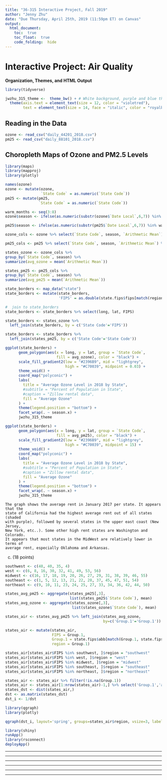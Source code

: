 ---
title: "36-315 Interactive Project, Fall 2019"
author: "Jenny Zhu"
date: "Due Thursday, April 25th, 2019 (11:59pm ET) on Canvas"
output: 
  html_document:
    toc:  true
    toc_float:  true
    code_folding:  hide
---

#  Interactive Project:  Air Quality

**Organization, Themes, and HTML Output**

```{r, warning = F, message = F}
library(tidyverse)

jwzhu_315_theme <-  theme_bw() + # White background, purple and blue theme
  theme(axis.text = element_text(size = 12, color = "violetred"),
        text = element_text(size = 14, face = "italic", color = "royalblue3"))
```


## Reading in the Data

```{r, warning = FALSE, message = FALSE}
ozone <- read_csv("daily_44201_2018.csv")
pm25 <- read_csv("daily_88101_2018.csv")
```

## Choropleth Maps of Ozone and PM2.5 Levels

```{r, warning = FALSE, message = FALSE}
library(maps)
library(mapproj)
library(plotly)

names(ozone)
ozone <- mutate(ozone,
                `State Code` = as.numeric(`State Code`))
pm25 <- mutate(pm25,
               `State Code` = as.numeric(`State Code`))

warm_months <- seq(3:8)
ozone$season <- ifelse(as.numeric(substr(ozone$`Date Local`,6,7)) %in% warm_months, "warm","cold")

pm25$season <- ifelse(as.numeric(substr(pm25$`Date Local`,6,7)) %in% warm_months, "warm","cold")

ozone_cols <- ozone %>% select(`State Code`, season, `Arithmetic Mean`) %>% filter(season %in% c("warm", "cold"))

pm25_cols <- pm25 %>% select(`State Code`, season, `Arithmetic Mean`) %>% filter(season %in% c("warm", "cold"))

states_ozone <- ozone_cols %>%
group_by(`State Code`, season) %>% 
summarize(avg_ozone = mean(`Arithmetic Mean`))

states_pm25 <- pm25_cols %>%
group_by(`State Code`, season) %>% 
summarize(avg_pm25 = mean(`Arithmetic Mean`))

state_borders <- map_data("state") 
state_borders <- mutate(state_borders,
                        'FIPS' = as.double(state.fips$fips[match(region, state.fips$polyname)]))

#  join to state_borders
state_borders <- state_borders %>% select(long, lat, FIPS)

state_borders <- states_ozone %>%
  left_join(state_borders, by = c('State Code'='FIPS'))

state_borders <- state_borders %>%
  left_join(states_pm25, by = c('State Code'='State Code'))

ggplot(state_borders) + 
      geom_polygon(aes(x = long, y = lat, group = `State Code`,
                       fill = avg_ozone), color = "black") + 
      scale_fill_gradient2(low = "#2396B9", mid = "lightgrey", 
                           high = "#C70039", midpoint = 0.03) +
      theme_void() +
      coord_map("polyconic") + 
      labs(
        title = "Average Ozone Level in 2018 by State",
        #subtitle = "Percent of Population in State",
        #caption = "Zillow rental data",
        fill = "Average Ozone"
      ) + 
      theme(legend.position = "bottom") +
      facet_wrap(. ~ season.x) +
      jwzhu_315_theme

ggplot(state_borders) + 
      geom_polygon(aes(x = long, y = lat, group = `State Code`,
                       fill = avg_pm25), color = "black") + 
      scale_fill_gradient2(low = "#2396B9", mid = "lightgrey", 
                           high = "#C70039", midpoint = 15) +
      theme_void() +
      coord_map("polyconic") + 
      labs(
        title = "Average Ozone Level in 2018 by State",
        #subtitle = "Percent of Population in State",
        #caption = "Zillow rental data",
        fill = "Average Ozone"
      ) + 
      theme(legend.position = "bottom") +
      facet_wrap(. ~ season.x) +
      jwzhu_315_theme
```


```
The graph shows the average rent in January 2017 per state. It appears that the
state of California had the highest average rent out of all states (shaded
with purple), followed by several states in the upper east coast (New Jersey, 
New York, etc..). Some other high rent states are Washington and Colorado.
It appears that most states in the MidWest are relatively lower in terms of 
average rent, especially Oklahoma and Arkansas.  
```

c.  (18 points) 
```{r, warning = FALSE, message = FALSE}
southwest <- c(48, 40, 35, 4)
west <- c(6, 8, 16, 30, 32, 41, 49, 53, 56) 
midwest <- c(16, 17, 18, 19, 20, 26, 27, 29, 31, 38, 39, 46, 55)
southeast <- c(1, 5, 12, 13, 21, 22, 28, 37, 45, 47, 51, 54)
northeast <- c(9, 10, 11, 23, 24, 25, 27, 33, 34, 36, 42, 44, 50)

states_avg_pm25 <- aggregate(states_pm25[,3], 
                             list(states_pm25$`State Code`), mean)
states_avg_ozone <- aggregate(states_ozone[,3], 
                              list(states_ozone$`State Code`), mean)

states_air <- states_avg_pm25 %>% left_join(states_avg_ozone,
                                            by=c('Group.1'='Group.1'))

states_air <- mutate(states_air,
                     FIPS = Group.1,
                     Group.1 = state.fips$abb[match(Group.1, state.fips$fips)],
                     region = Group.1)

states_air[states_air$FIPS %in% southwest, ]$region = "southwest"
states_air[states_air$FIPS %in% west, ]$region = "west"
states_air[states_air$FIPS %in% midwest, ]$region = "midwest"
states_air[states_air$FIPS %in% southeast, ]$region = "southeast"
states_air[states_air$FIPS %in% northeast, ]$region = "northeast"

states_air <- states_air %>% filter(!is.na(Group.1))
states_air <- states_air[1:nrow(states_air)-1,] %>% select('Group.1','avg_pm25','avg_ozone','region')
states_dst <- dist(states_air,) 
dst <- as.matrix(states_dst) 
dst_i <- 1/dst 

library(qgraph)
library(plotly)

qgraph(dst_i, layout='spring', groups=states_air$region, vsize=3, labels=states_air$Group.1)
```

```{r}
library(shiny)
runApp()
library(rsconnect)
deployApp()
```

***
***
***
***
***
***


